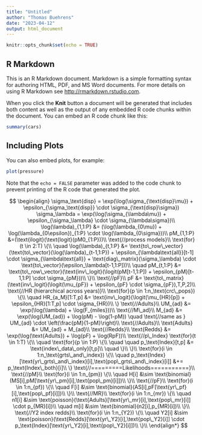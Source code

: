 ```yaml
---
title: "Untitled"
author: "Thomas Buehrens"
date: "2023-04-12"
output: html_document
---
```


```r
knitr::opts_chunk$set(echo = TRUE)
```

## R Markdown

This is an R Markdown document. Markdown is a simple formatting syntax for authoring HTML, PDF, and MS Word documents. For more details on using R Markdown see <http://rmarkdown.rstudio.com>.

When you click the **Knit** button a document will be generated that includes both content as well as the output of any embedded R code chunks within the document. You can embed an R code chunk like this:

```r
summary(cars)
```

## Including Plots

You can also embed plots, for example:

```r
plot(pressure)
```

Note that the `echo = FALSE` parameter was added to the code chunk to prevent printing of the R code that generated the plot.

$$
\begin{align}
\sigma_\text{disp} = \exp(\log(\sigma_{\text{disp}\mu}) + \epsilon_{\sigma_\text{disp}} \cdot \sigma_{\text{disp}\sigma})
\sigma_\lambda = \exp(\log(\sigma_{\lambda\mu}) + \epsilon_{\sigma_\lambda} \cdot \sigma_{\lambda\sigma})\\
\log(\lambda)_{1,1:P} &= (\log(\lambda_{0\mu}) + \log(\lambda_{0\epsilon})_{1:P} \cdot \log(\lambda_{0\sigma}))\\
pM_{1,1:P} &=(\text{ilogit}(\text{logit}(pM0_{1:P}))\\
\text{//process models}\\
\text{for}(t \in 2:T) \{\\
\quad \log(\lambda)_{t,1:P} &= \text{to\_row\_vector}(\text{to\_vector}(\log(\lambda)_{t-1,1:P}) + \epsilon_{\lambda\text{all}}[t-1] \cdot \sigma_{\lambda\text{all}} +  \text{diag\_matrix}(\sigma_\lambda) \cdot \text{to\_vector}(\epsilon_\lambda[t-1,1:P]))\\
\quad pM_{t,1:P} &= \text{to\_row\_vector}(\text{inv\_logit}(\logit(pM[t-1,1:P]) + \epsilon_{pM}[t-1,1:P] \cdot \sigma_{pM}))\\
\}\\
\text{//pF}\\
pF &= \text{to\_matrix}(\text{inv\_logit}(\logit(\mu_{pF}) + \epsilon_{pF} \cdot \sigma_{pF}),T,P,2)\\
\text{//HR (hierarchical across years)}\\
\text{for}(p \in 1:n_\text{crc\_pops}) \{\\
\quad HR_{a_M}[1:T,p] &= \text{inv\_logit}(\logit(\mu_{HR}[p]) + \epsilon_{HR}[1:T,p] \cdot \sigma_{HR})\\
\}
\text{//Adults}\\
UM_{ad} &= \exp(\log(\lambda) + \log(F_{miles}))\\
\text{//M\_ad}\\
M_{ad} &= \exp(\log(UM_{ad}) + \log(pM) - \log(1-pM)) \quad \text{//same as } UM_{ad} \cdot \left(\frac{pM}{1-pM}\right)\\
\text{//Adults}\\
\text{Adults} &= UM_{ad} + M_{ad}\\
\text{//Redds}\\
\text{Redds} &= \exp(\log(\text{Adults}) + \log(pF) + \log(RpF))\\
\text{//p\_Index}
\text{for}(t \in 1:T) \{\\
\quad \text{for}(p \in 1:P) \{\\
\quad \quad p_\text{Index}[t,p] &= \text{index\_data\_only}[t,p]\\
\quad \}\\
\}\\
\text{for}(i \in 1:n_\text{grts\_and\_index}) \{\\
\quad p_\text{Index}[\text{yr\_grts\_and\_index}[i],\text{pop\_grts\_and\_index}[i]] &+= p_\text{Index\_both}[i]\\
\}
\text{//=========Likelihoods===========}\\
\text{//pM}\\
\text{for}(i \in 1:n_{pm}) \{\\
\quad H[i] &\sim \text{binomial}(MS[i],pM[\text{yr\_pm}[i],\text{pop\_pm}[i]])\\
\}\\
\text{//pF}\\
\text{for}(i \in 1:n_{pf}) \{\\
\quad F[i] &\sim \text{binomial}(AS[i],pF[\text{yr\_pf}[i],\text{pop\_pf}[i]])\\
\}\\
\text{//MR}\\
\text{for}(i \in 1:n_{mr}) \{\\
\quad n1[i] &\sim \text{poisson}(\text{Adults}[\text{yr\_mr}[i],\text{pop\_mr}[i]] \cdot p_{MR}[i])\\
\quad m[i] &\sim \text{binomial}(n2[i],p_{MR}[i])\\
\}\\
\text{//Y2 index redds}\\
\text{for}(i \in 1:n_{Y2}) \{\\
\quad Y2[i] &\sim \text{poisson}(\text{Redds}[\text{yr\_Y2}[i],\text{pop\_Y2}[i]] \cdot p_\text{Index}[\text{yr\_Y2}[i],\text{pop\_Y2}[i]])\\
\}\\
\end{align*}
$$


